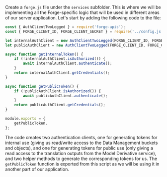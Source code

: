Create a `forge.js` file under the `services` subfolder. This is where we will be implementing
all the Forge-specific logic that will be used in different areas of our server application.
Let's start by adding the following code to the file:

```js title="services/forge.js"
const { AuthClientTwoLegged } = require('forge-apis');
const { FORGE_CLIENT_ID, FORGE_CLIENT_SECRET } = require('../config.js');

let internalAuthClient = new AuthClientTwoLegged(FORGE_CLIENT_ID, FORGE_CLIENT_SECRET, ['bucket:read', 'bucket:create', 'data:read', 'data:write', 'data:create'], true);
let publicAuthClient = new AuthClientTwoLegged(FORGE_CLIENT_ID, FORGE_CLIENT_SECRET, ['viewables:read'], true);

async function getInternalToken() {
    if (!internalAuthClient.isAuthorized()) {
        await internalAuthClient.authenticate();
    }
    return internalAuthClient.getCredentials();
}

async function getPublicToken() {
    if (!publicAuthClient.isAuthorized()) {
        await publicAuthClient.authenticate();
    }
    return publicAuthClient.getCredentials();
}

module.exports = {
    getPublicToken,
};
```

The code creates two authentication clients, one for generating tokens for internal use
(giving us read/write access to the Data Management buckets and objects), and one for generating
tokens for public use (only giving a read access to the translation outputs from the Model Derivative
service), and two helper methods to generate the corresponding tokens for us. The `getPublicToken` function
is exported from this script as we will be using it in another part of our application.
